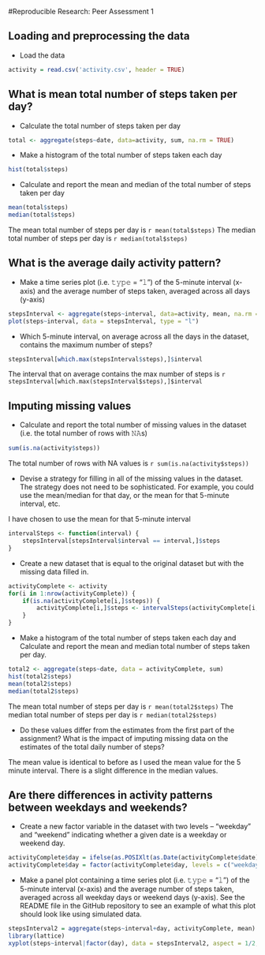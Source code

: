 #Reproducible Research: Peer Assessment 1

## Loading and preprocessing the data

* Load the data

```r
activity = read.csv('activity.csv', header = TRUE)
```

## What is mean total number of steps taken per day?

* Calculate the total number of steps taken per day

```r
total <- aggregate(steps~date, data=activity, sum, na.rm = TRUE)
```

* Make a histogram of the total number of steps taken each day

```r
hist(total$steps)
```

* Calculate and report the mean and median of the total number of steps taken per day

```r
mean(total$steps)
median(total$steps)
```

The mean total number of steps per day is `r mean(total$steps)`
The median total number of steps per day is `r median(total$steps)`

## What is the average daily activity pattern?

* Make a time series plot (i.e. 𝚝𝚢𝚙𝚎 = "𝚕") of the 5-minute interval (x-axis) and the average number of steps taken, averaged across all days (y-axis)

```r
stepsInterval <- aggregate(steps~interval, data=activity, mean, na.rm = TRUE)
plot(steps~interval, data = stepsInterval, type = "l")
```

* Which 5-minute interval, on average across all the days in the dataset, contains the maximum number of steps?

```r
stepsInterval[which.max(stepsInterval$steps),]$interval
```

The interval that on average contains the max number of steps is `r stepsInterval[which.max(stepsInterval$steps),]$interval`

## Imputing missing values

* Calculate and report the total number of missing values in the dataset (i.e. the total number of rows with 𝙽𝙰s)

```r
sum(is.na(activity$steps))
```

The total number of rows with NA values is `r sum(is.na(activity$steps))`

* Devise a strategy for filling in all of the missing values in the dataset. The strategy does not need to be sophisticated. For example, you could use the mean/median for that day, or the mean for that 5-minute interval, etc.

I have chosen to use the mean for that 5-minute interval

```r
intervalSteps <- function(interval) {
    stepsInterval[stepsInterval$interval == interval,]$steps
}
```


* Create a new dataset that is equal to the original dataset but with the missing data filled in.

```r
activityComplete <- activity
for(i in 1:nrow(activityComplete)) {
    if(is.na(activityComplete[i,]$steps)) {
        activityComplete[i,]$steps <- intervalSteps(activityComplete[i,]$interval)
    }
}
```

* Make a histogram of the total number of steps taken each day and Calculate and report the mean and median total number of steps taken per day. 

```r
total2 <- aggregate(steps~date, data = activityComplete, sum)
hist(total2$steps)
mean(total2$steps)
median(total2$steps)
```

The mean total number of steps per day is `r mean(total2$steps)`
The median total number of steps per day is `r median(total2$steps)`

* Do these values differ from the estimates from the first part of the assignment? What is the impact of imputing missing data on the estimates of the total daily number of steps?

The mean value is identical to before as I used the mean value for the 5 minute interval. There is a slight difference in the median values. 

## Are there differences in activity patterns between weekdays and weekends?

* Create a new factor variable in the dataset with two levels – “weekday” and “weekend” indicating whether a given date is a weekday or weekend day.

```r
activityComplete$day = ifelse(as.POSIXlt(as.Date(activityComplete$date))$wday%%6==0, "weekend", "weekday")
activityComplete$day = factor(activityComplete$day, levels = c("weekday", "weekend"))
```

* Make a panel plot containing a time series plot (i.e. 𝚝𝚢𝚙𝚎 = "𝚕") of the 5-minute interval (x-axis) and the average number of steps taken, averaged across all weekday days or weekend days (y-axis). See the README file in the GitHub repository to see an example of what this plot should look like using simulated data.

```r
stepsInterval2 = aggregate(steps~interval+day, activityComplete, mean)
library(lattice)
xyplot(steps~interval|factor(day), data = stepsInterval2, aspect = 1/2, type = "l")
```